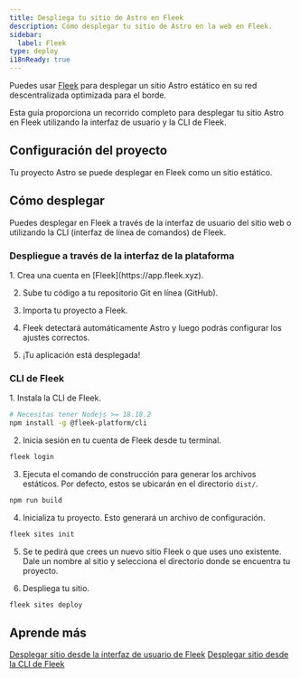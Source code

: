 ```yaml
---
title: Despliega tu sitio de Astro en Fleek
description: Cómo desplegar tu sitio de Astro en la web en Fleek.
sidebar:
  label: Fleek
type: deploy
i18nReady: true
---
```



Puedes usar [Fleek](http://fleek.xyz/) para desplegar un sitio Astro estático en su red descentralizada optimizada para el borde.

Esta guía proporciona un recorrido completo para desplegar tu sitio Astro en Fleek utilizando la interfaz de usuario y la CLI de Fleek.

## Configuración del proyecto

Tu proyecto Astro se puede desplegar en Fleek como un sitio estático.

## Cómo desplegar

Puedes desplegar en Fleek a través de la interfaz de usuario del sitio web o utilizando la CLI (interfaz de línea de comandos) de Fleek.

### Despliegue a través de la interfaz de la plataforma

<Steps>
1. Crea una cuenta en [Fleek](https://app.fleek.xyz).

2. Sube tu código a tu repositorio Git en línea (GitHub).

3. Importa tu proyecto a Fleek.

4. Fleek detectará automáticamente Astro y luego podrás configurar los ajustes correctos.

5. ¡Tu aplicación está desplegada!
</Steps>

### CLI de Fleek

<Steps>
1. Instala la CLI de Fleek.

  ```bash
  # Necesitas tener Nodejs >= 18.18.2
  npm install -g @fleek-platform/cli
  ```

2. Inicia sesión en tu cuenta de Fleek desde tu terminal.

  ```bash
  fleek login
  ```

3. Ejecuta el comando de construcción para generar los archivos estáticos. Por defecto, estos se ubicarán en el directorio `dist/`.

  ```bash
  npm run build
  ```

4. Inicializa tu proyecto. Esto generará un archivo de configuración.

  ```bash
  fleek sites init
  ```

5. Se te pedirá que crees un nuevo sitio Fleek o que uses uno existente. Dale un nombre al sitio y selecciona el directorio donde se encuentra tu proyecto.

6. Despliega tu sitio.

  ```bash
  fleek sites deploy
  ```
</Steps>

## Aprende más

<ReadMore>[Desplegar sitio desde la interfaz de usuario de Fleek](https://fleek.xyz/docs/platform/deployments/)</ReadMore>
<ReadMore>[Desplegar sitio desde la CLI de Fleek](https://fleek.xyz/docs/cli/hosting/)</ReadMore>
